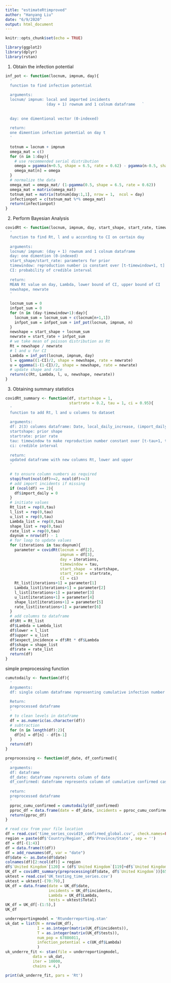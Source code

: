 ```yaml
---
title: "estimateRtimproved"
author: "Hanyang Liu"
date: "6/9/2020"
output: html_document
---
```


```r
knitr::opts_chunk$set(echo = TRUE)
```
```r
library(ggplot2)
library(dplyr)
library(rstan)
```
1. Obtain the infection potential 

```r
inf_pot <- function(locnum, impnum, day){
  '
  function to find infection potential
  
  arguments: 
  locnum/ impnum: local and imported incidents
                  (day + 1) rownum and 1 colnum dataframe   `
                  
                  
  day: one dimentional vector (0-indexed)
         
  return: 
  one dimention infection potential on day t
  '
  
  totnum = locnum + impnum
  omega_mat = c()
  for (n in 1:day){
    # use recommended serial distribution
    omega = pgamma(n+0.5, shape = 6.5, rate = 0.62) - pgamma(n-0.5, shape = 6.5, rate = 0.62)
    omega_mat[n] = omega
  }
  # normalize the data
  omega_mat = omega_mat/ (1-pgamma(0.5, shape = 6.5, rate = 0.62))
  omega_mat = matrix(omega_mat)
  totnum_mat = matrix(totnum[day:1,1], nrow = 1,  ncol = day)
  infectionpot = c(totnum_mat %*% omega_mat)
  return(infectionpot)
}
```



2. Perform Bayesian Analysis

```r
covidRt <- function(locnum, impnum, day, start_shape, start_rate, timewindow, CI){
  '
  function to find Rt, l and u according to CI on certain day
  
  arguments: 
  locnum/ impnum: (day + 1) rownum and 1 colnum dataframe
  day: one dimention (0-indexed)
  start_shape/start_rate: parameters for prior
  timewindow: reproduction number is constant over [t-timewindow+1, t]
  CI: probability of credible interval
  
  return:
  MEAN Rt value on day, Lambda, lower bound of CI, upper bound of CI
  newshape, newrate
  '
  
  locnum_sum = 0
  infpot_sum = 0
  for (n in (day-timewindow+1):day){
    locnum_sum = locnum_sum + c(locnum[n+1,1])
    infpot_sum = infpot_sum + inf_pot(locnum, impnum, n)
  }
  newshape = start_shape + locnum_sum
  newrate = start_rate + infpot_sum
  # we take mean of poisson distribution as Rt
  Rt = newshape / newrate
  # l and u for CI
  Lambda = inf_pot(locnum, impnum, day)
  l = qgamma((1-CI)/2, shape = newshape, rate = newrate)
  u = qgamma(1-(1-CI)/2, shape = newshape, rate = newrate)
  # update shape and rate
  return(c(Rt, Lambda, l, u, newshape, newrate))
}

```

3. Obtaining summary statistics

```r
covidRt_summary <- function(df, startshape = 1, 
                            startrate = 0.2, tau = 1, ci = 0.95){
  '
  function to add Rt, l and u columns to dataset
  
  arguments:
  df: 2(3) columns dataframe: Date, local_daily_increase, (import_daily_increase) in order
  startshape: prior shape
  startrate: prior rate
  tau: timewindow to make reproduction number constant over [t-tau+1, t]
  ci: credible interval
  
  return:
  updated dataframe with new columns Rt, lower and upper
  '
  
  # to ensure column numbers as required
  stopifnot(ncol(df)>=2, ncol(df)<=3)
  # add import incidents if missing
  if (ncol(df) == 2){
    df$import_daily = 0
  }
  # initiate values
  Rt_list = rep(0,tau)
  l_list = rep(0,tau)
  u_list = rep(0,tau)
  Lambda_list = rep(0,tau)
  shape_list = rep(0,tau)
  rate_list = rep(0,tau)
  daynum = nrow(df) - 1
  # for loop to update values
  for (iterations in tau:daynum){
    parameter = covidRt(locnum = df[2], 
                        impnum = df[3], 
                        day = iterations,
                        timewindow = tau,
                        start_shape  = startshape,
                        start_rate = startrate,
                        CI = ci)
    Rt_list[iterations+1] = parameter[1]
    Lambda_list[iterations+1] = parameter[2]
    l_list[iterations+1] = parameter[3]
    u_list[iterations+1] = parameter[4]
    shape_list[iterations+1] = parameter[5]
    rate_list[iterations+1] = parameter[6]
  }
  # add columns to dataframe
  df$Rt = Rt_list
  df$Lambda = Lambda_list
  df$lower = l_list
  df$upper = u_list
  df$expect_incidence = df$Rt * df$Lambda
  df$shape = shape_list
  df$rate = rate_list
  return(df)
}
```

simple preprocessing function

```r
cumutodaily <- function(df){
  '
  Arguments: 
  df: single column dataframe representing cumulative infection number
  
  Return:
  preprocessed dataframe
  '
  # to clean levels in dataframe
  df = as.numeric(as.character(df))
  # subtraction
  for (n in length(df):2){
    df[n] = df[n] - df[n-1]
  }
  return(df)
}

preprocessing <- function(df_date, df_confirmed){
  '
  arguments:
  df: dataframe
  df_date: dataframe reprerents column of date
  df_confirmed: dateframe represents column of cumulative confirmed cases
  
  return:
  preprocessed dataframe
  '
  pproc_cumu_confirmed = cumutodaily(df_confirmed)
  pproc_df = data.frame(date = df_date, incidents = pproc_cumu_confirmed)
  return(pproc_df)
}
```


```r
# read csv from your file location
df = read.csv('time_series_covid19_confirmed_global.csv', check.names=FALSE)
region = paste(df$'Country/Region', df$'Province/State', sep = '')
df = df[-(1:4)]
df = data.frame(t(df))
df = add_rownames(df, var = "date")
df$date <- as.Date(df$date)
colnames(df)[2:ncol(df)] = region
df$`United Kingdom`[120] = (df$`United Kingdom`[119]+df$`United Kingdom`[121])/2
UK_df = covidRt_summary(preprocessing(df$date, df$`United Kingdom`))[65:133,]
uktest = read.csv('UK_testing_time_series.csv')
uktest = uktest[-(70:79),]
UK_df = data.frame(date = UK_df$date,
                   incidents = UK_df$incidents,
                   Lambda = UK_df$Lambda,
                   tests = uktest$Total)
UK_df = UK_df[-(1:5),]
UK_df
```


```r
underreportingmodel = 'Rtunderreporting.stan'
uk_dat = list(N = nrow(UK_df),
              I = as.integer(matrix(UK_df$incidents)),
              T = as.integer(matrix(UK_df$tests)),
              num_pop = 67886011,
              infection_potential = c(UK_df$Lambda)
              )
uk_underre_fit <- stan(file = underreportingmodel, 
            data = uk_dat, 
            iter = 10000, 
            chains = 4,)
```

```r
print(uk_underre_fit, pars = 'Rt')
```













